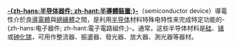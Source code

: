 '''[[半导体器件|-{zh-hans:半导体器件; zh-hant:半導體裝置;}-]]'''（semiconductor device）導電性介於良[[導電體|導電體]]與[[絕緣體|絕緣體]]之間，是利用[[半导体|半导体]]材料特殊电特性来完成特定功能的-{zh-hans:电子器件; zh-hant:電子電路組件;}-。通常，这些半导体材料是[[硅|硅]]、[[锗|锗]]或[[砷化镓|砷化镓]]，可用作整流器、振盪器、發光器、放大器、測光器等器材。
<noinclude>
</noinclude>